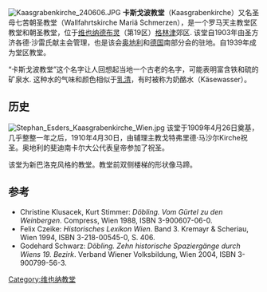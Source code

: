 [[Image:Kaasgrabenkirche_240606.JPG|thumb]]
'''卡斯戈波教堂'''（Kaasgrabenkirche）又名圣母七苦朝圣教堂（Wallfahrtskirche Mariä Schmerzen），是一个罗马天主教堂区教堂和朝圣教堂，位于[[维也纳|维也纳]][[德布灵|德布灵]]（第19区）[[格林津|格林津]]郊区. 该堂自1903年由圣方济各德·沙雷氏献主会管理，也是该会[[奥地利|奥地利]]和[[德国|德国]]南部分会的驻地。自1939年成为堂区教堂。

“卡斯戈波教堂”这个名字让人回想起当地一个古老的名字，可能表明富含铁和硫的矿泉水. 这种水的气味和颜色相似于[[乳清|乳清]]，有时被称为奶酪水（Käsewasser）。

== 历史==
[[Image:Stephan_Esders_Kaasgrabenkirche_Wien.jpg|thumb]]
该堂于1909年4月26日奠基，几乎整整一年之后，1910年4月30日，由辅理主教戈特弗里德·马沙尔Kirche祝圣。奥地利的斐迪南卡尔大公代表皇帝参加了祝圣。

该堂为新巴洛克风格的教堂。教堂前双侧楼梯的形状像马蹄。

== 参考 ==
* Christine Klusacek, Kurt Stimmer: ''Döbling. Vom Gürtel zu den Weinbergen''. Compress, Wien 1988, ISBN 3-900607-06-0.
* Felix Czeike: ''Historisches Lexikon Wien''. Band 3. Kremayr & Scheriau, Wien 1994, ISBN 3-218-00545-0, S. 406.
* Godehard Schwarz: ''Döbling. Zehn historische Spaziergänge durch Wiens 19. Bezirk''. Verband Wiener Volksbildung, Wien 2004, ISBN 3-900799-56-3.
{{coord|48|15|12|N|16|19|59|E|region:AT-9_type:landmark|display=title}}
[[Category:维也纳教堂|Category:维也纳教堂]]